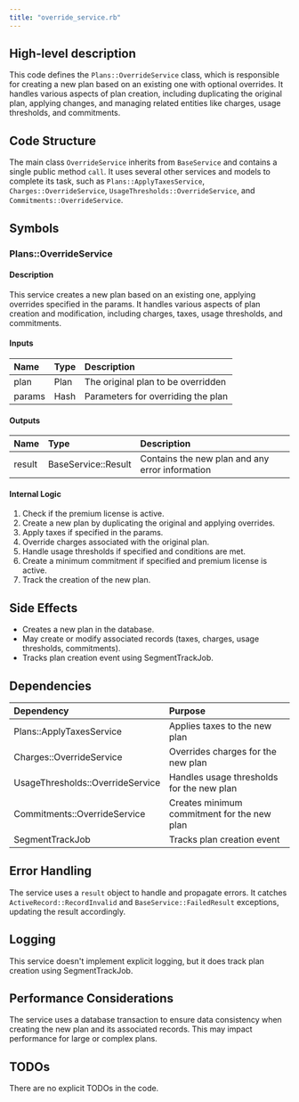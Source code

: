 ```yaml
---
title: "override_service.rb"
---
```


## High-level description
This code defines the `Plans::OverrideService` class, which is responsible for creating a new plan based on an existing one with optional overrides. It handles various aspects of plan creation, including duplicating the original plan, applying changes, and managing related entities like charges, usage thresholds, and commitments.

## Code Structure
The main class `OverrideService` inherits from `BaseService` and contains a single public method `call`. It uses several other services and models to complete its task, such as `Plans::ApplyTaxesService`, `Charges::OverrideService`, `UsageThresholds::OverrideService`, and `Commitments::OverrideService`.

## Symbols

### Plans::OverrideService
#### Description
This service creates a new plan based on an existing one, applying overrides specified in the params. It handles various aspects of plan creation and modification, including charges, taxes, usage thresholds, and commitments.

#### Inputs
| Name | Type | Description |
|:-----|:-----|:------------|
| plan | Plan | The original plan to be overridden |
| params | Hash | Parameters for overriding the plan |

#### Outputs
| Name | Type | Description |
|:-----|:-----|:------------|
| result | BaseService::Result | Contains the new plan and any error information |

#### Internal Logic
1. Check if the premium license is active.
2. Create a new plan by duplicating the original and applying overrides.
3. Apply taxes if specified in the params.
4. Override charges associated with the original plan.
5. Handle usage thresholds if specified and conditions are met.
6. Create a minimum commitment if specified and premium license is active.
7. Track the creation of the new plan.

## Side Effects
- Creates a new plan in the database.
- May create or modify associated records (taxes, charges, usage thresholds, commitments).
- Tracks plan creation event using SegmentTrackJob.

## Dependencies
| Dependency | Purpose |
|:-----------|:--------|
| Plans::ApplyTaxesService | Applies taxes to the new plan |
| Charges::OverrideService | Overrides charges for the new plan |
| UsageThresholds::OverrideService | Handles usage thresholds for the new plan |
| Commitments::OverrideService | Creates minimum commitment for the new plan |
| SegmentTrackJob | Tracks plan creation event |

## Error Handling
The service uses a `result` object to handle and propagate errors. It catches `ActiveRecord::RecordInvalid` and `BaseService::FailedResult` exceptions, updating the result accordingly.

## Logging
This service doesn't implement explicit logging, but it does track plan creation using SegmentTrackJob.

## Performance Considerations
The service uses a database transaction to ensure data consistency when creating the new plan and its associated records. This may impact performance for large or complex plans.

## TODOs
There are no explicit TODOs in the code.